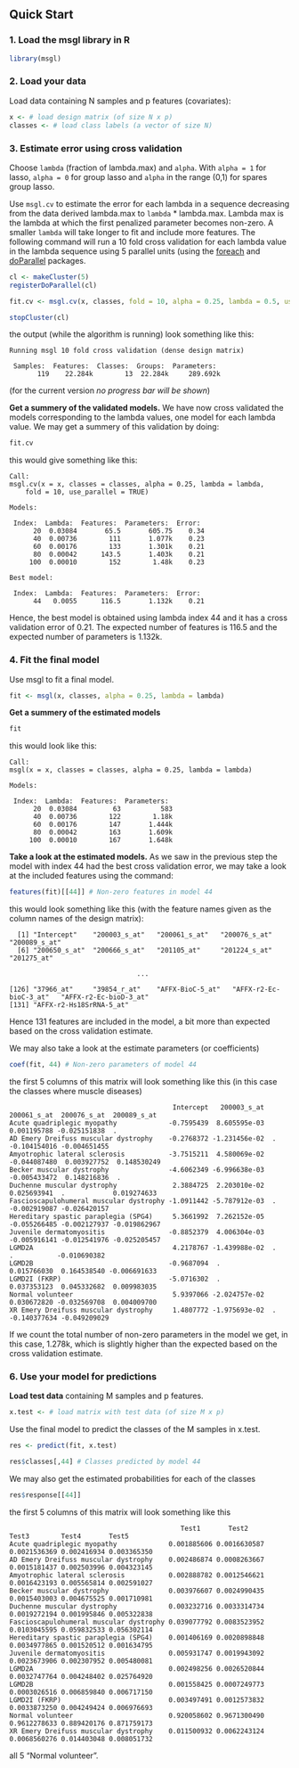 %\VignetteIndexEntry{Quick Start}
%\VignetteEngine{knitr::knitr}

## Quick Start

### 1. Load the msgl library in R
```R
library(msgl)
```

### 2. Load your data
Load data containing N samples and p features (covariates):

```R
x <- # load design matrix (of size N x p)
classes <- # load class labels (a vector of size N)
```

### 3. Estimate error using cross validation
Choose `lambda` (fraction of lambda.max) and `alpha`. With `alpha = 1` for lasso, `alpha = 0` for group lasso and `alpha` in the range (0,1) for spares group lasso.

Use `msgl.cv` to estimate the error for each lambda in a sequence decreasing from the data derived lambda.max to `lambda` * lambda.max.
Lambda max is the lambda at which the first penalized parameter becomes non-zero.
A smaller `lambda` will take longer to fit and include more features.
The following command will run a 10 fold cross validation for each lambda value in the lambda sequence using 5 parallel units (using the [foreach](https://CRAN.R-project.org/package=foreach) and [doParallel](https://CRAN.R-project.org/package=doParallel) packages.

```R
cl <- makeCluster(5)
registerDoParallel(cl)

fit.cv <- msgl.cv(x, classes, fold = 10, alpha = 0.25, lambda = 0.5, use_parallel = TRUE)

stopCluster(cl)
```
the output (while the algorithm is running) look something like this:
```
Running msgl 10 fold cross validation (dense design matrix)

 Samples:  Features:  Classes:  Groups:  Parameters:
       119    22.284k        13  22.284k     289.692k
```
(for the current version *no progress bar will be shown*)

**Get a summery of the validated models.**
We have now cross validated the models corresponding to the lambda values, one model for each lambda value. We may get a summery of this validation by doing:
```R
fit.cv
```
this would give something like this:
```
Call:
msgl.cv(x = x, classes = classes, alpha = 0.25, lambda = lambda,
    fold = 10, use_parallel = TRUE)

Models:

 Index:  Lambda:  Features:  Parameters:  Error:
      20  0.03084       65.5       605.75    0.34
      40  0.00736        111       1.077k    0.23
      60  0.00176        133       1.301k    0.21
      80  0.00042      143.5       1.403k    0.21
     100  0.00010        152        1.48k    0.23

Best model:

 Index:  Lambda:  Features:  Parameters:  Error:
      44   0.0055      116.5       1.132k    0.21
```

Hence, the best model is obtained using lambda index 44 and it has a cross validation error of 0.21. The expected number of features is 116.5 and the expected number of parameters is 1.132k.

### 4. Fit the final model

Use msgl to fit a final model.
```R
fit <- msgl(x, classes, alpha = 0.25, lambda = lambda)
```
**Get a summery of the estimated models**
```R
fit
```
this would look like this:
```
Call:
msgl(x = x, classes = classes, alpha = 0.25, lambda = lambda)

Models:

 Index:  Lambda:  Features:  Parameters:
      20  0.03084         63          583
      40  0.00736        122        1.18k
      60  0.00176        147       1.444k
      80  0.00042        163       1.609k
     100  0.00010        167       1.648k
```

**Take a look at the estimated models.**
As we saw in the previous step the model with index 44 had the best cross validation error, we may take a look at the included features using the command:
```R
features(fit)[[44]] # Non-zero features in model 44
```
this would look something like this (with the feature names given as the column names of the design matrix):
```
  [1] "Intercept"    "200003_s_at"   "200061_s_at"   "200076_s_at"  "200089_s_at"           
  [6] "200650_s_at"  "200666_s_at"   "201105_at"     "201224_s_at"  "201275_at"             

                                ...

[126] "37966_at"     "39854_r_at"    "AFFX-BioC-5_at"   "AFFX-r2-Ec-bioC-3_at"   "AFFX-r2-Ec-bioD-3_at"  
[131] "AFFX-r2-Hs18SrRNA-5_at"
```
Hence 131 features are included in the model, a bit more than expected based on the cross validation estimate.

We may also take a look at the estimate parameters (or coefficients)

```R
coef(fit, 44) # Non-zero parameters of model 44
```
the first 5 columns of this matrix will look something like this (in this case the classes where muscle diseases)
```
                                         Intercept   200003_s_at  200061_s_at  200076_s_at  200089_s_at
Acute quadriplegic myopathy             -0.7595439  8.605595e-03  0.001195788 -0.025151838  .          
AD Emery Dreifuss muscular dystrophy    -0.2768372 -1.231456e-02  .           -0.104154016 -0.004651455
Amyotrophic lateral sclerosis           -3.7515211  4.580069e-02 -0.044087480  0.003927752  0.148530249
Becker muscular dystrophy               -4.6062349 -6.996638e-03 -0.005433472  0.148216836  .          
Duchenne muscular dystrophy              2.3884725  2.203010e-02  0.025693941  .            0.019274633
Fascioscapulohumeral muscular dystrophy -1.0911442 -5.787912e-03  .           -0.002919087 -0.026420157
Hereditary spastic paraplegia (SPG4)     5.3661992  7.262152e-05 -0.055266485 -0.002127937 -0.019862967
Juvenile dermatomyositis                -0.8852379  4.006304e-03 -0.005916141 -0.012541976 -0.025205457
LGMD2A                                   4.2178767 -1.439988e-02  .            .           -0.010690382
LGMD2B                                  -0.9687094  .             0.015766030  0.164538540 -0.006691633
LGMD2I (FKRP)                           -5.0716302  .             0.037353123  0.045332682  0.009983035
Normal volunteer                         5.9397066 -2.024757e-02  0.030672820 -0.032569708  0.004009700
XR Emery Dreifuss muscular dystrophy     1.4807772 -1.975693e-02  .           -0.140377634 -0.049209029
```

If we count the total number of non-zero parameters in the model we get, in this case, 1.278k, which is slightly higher than the expected based on the cross validation estimate.

### 6. Use your model for predictions

**Load test data** containing M samples and p features.
```R
x.test <- # load matrix with test data (of size M x p)
```
Use the final model to predict the classes of the M samples in x.test.
```R
res <- predict(fit, x.test)

res$classes[,44] # Classes predicted by model 44
```

We may also get the estimated probabilities for each of the classes
```R
res$response[[44]]
```
the first 5 columns of this matrix will look something like this
```
                                           Test1       Test2        Test3        Test4       Test5
Acute quadriplegic myopathy             0.001885606 0.0016630587 0.0021536369 0.002416934 0.003365350
AD Emery Dreifuss muscular dystrophy    0.002486874 0.0008263667 0.0015181437 0.002503996 0.004323145
Amyotrophic lateral sclerosis           0.002888782 0.0012546621 0.0016423193 0.005565814 0.002591027
Becker muscular dystrophy               0.003976607 0.0024990435 0.0015403003 0.004675525 0.001710981
Duchenne muscular dystrophy             0.003232716 0.0033314734 0.0019272194 0.001995846 0.005322838
Fascioscapulohumeral muscular dystrophy 0.039077792 0.0083523952 0.0103045595 0.059832533 0.056302114
Hereditary spastic paraplegia (SPG4)    0.001406169 0.0020898848 0.0034977865 0.001520512 0.001634795
Juvenile dermatomyositis                0.005931747 0.0019943092 0.0023673906 0.002307952 0.005480081
LGMD2A                                  0.002498256 0.0026520844 0.0032747764 0.004248402 0.025764920
LGMD2B                                  0.001558425 0.0007249773 0.0003026516 0.006859840 0.006717150
LGMD2I (FKRP)                           0.003497491 0.0012573832 0.0033873250 0.004249424 0.006976693
Normal volunteer                        0.920058602 0.9671300490 0.9612278633 0.889420176 0.871759173
XR Emery Dreifuss muscular dystrophy    0.011500932 0.0062243124 0.0068560276 0.014403048 0.008051732
```
all 5 "Normal volunteer".
